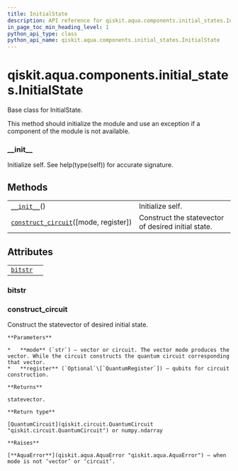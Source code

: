 ```yaml
---
title: InitialState
description: API reference for qiskit.aqua.components.initial_states.InitialState
in_page_toc_min_heading_level: 1
python_api_type: class
python_api_name: qiskit.aqua.components.initial_states.InitialState
---
```


<span id="qiskit-aqua-components-initial-states-initialstate" />

# qiskit.aqua.components.initial\_states.InitialState

<Class id="qiskit.aqua.components.initial_states.InitialState" isDedicatedPage={true} github="https://github.com/qiskit-community/qiskit-aqua/tree/stable/0.8/qiskit/aqua/components/initial_states/initial_state.py" signature="InitialState" modifiers="class">
  Base class for InitialState.

  This method should initialize the module and use an exception if a component of the module is not available.

  ### \_\_init\_\_

  <Function id="qiskit.aqua.components.initial_states.InitialState.__init__" signature="__init__()" modifiers="abstract">
    Initialize self. See help(type(self)) for accurate signature.
  </Function>

  ## Methods

  |                                                                                                                                                                                        |                                                     |
  | -------------------------------------------------------------------------------------------------------------------------------------------------------------------------------------- | --------------------------------------------------- |
  | [`__init__`](#qiskit.aqua.components.initial_states.InitialState.__init__ "qiskit.aqua.components.initial_states.InitialState.__init__")()                                             | Initialize self.                                    |
  | [`construct_circuit`](#qiskit.aqua.components.initial_states.InitialState.construct_circuit "qiskit.aqua.components.initial_states.InitialState.construct_circuit")(\[mode, register]) | Construct the statevector of desired initial state. |

  ## Attributes

  |                                                                                                                                    |   |
  | ---------------------------------------------------------------------------------------------------------------------------------- | - |
  | [`bitstr`](#qiskit.aqua.components.initial_states.InitialState.bitstr "qiskit.aqua.components.initial_states.InitialState.bitstr") |   |

  ### bitstr

  <Attribute id="qiskit.aqua.components.initial_states.InitialState.bitstr" />

  ### construct\_circuit

  <Function id="qiskit.aqua.components.initial_states.InitialState.construct_circuit" signature="construct_circuit(mode='circuit', register=None)" modifiers="abstract">
    Construct the statevector of desired initial state.

    **Parameters**

    *   **mode** (`str`) – vector or circuit. The vector mode produces the vector. While the circuit constructs the quantum circuit corresponding that vector.
    *   **register** (`Optional`\[`QuantumRegister`]) – qubits for circuit construction.

    **Returns**

    statevector.

    **Return type**

    [QuantumCircuit](qiskit.circuit.QuantumCircuit "qiskit.circuit.QuantumCircuit") or numpy.ndarray

    **Raises**

    [**AquaError**](qiskit.aqua.AquaError "qiskit.aqua.AquaError") – when mode is not ‘vector’ or ‘circuit’.
  </Function>
</Class>

